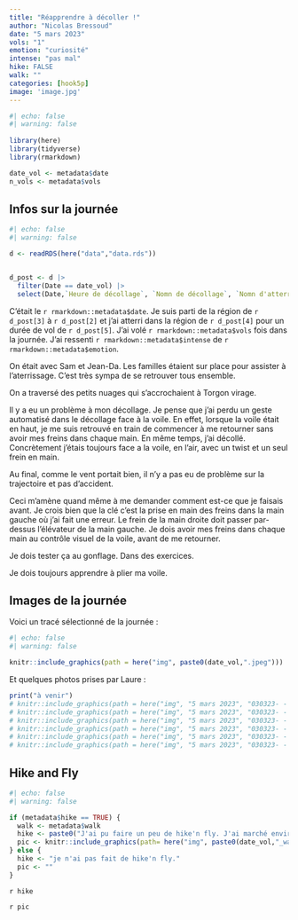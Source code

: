 ```yaml
---
title: "Réapprendre à décoller !"
author: "Nicolas Bressoud"
date: "5 mars 2023"
vols: "1"
emotion: "curiosité"
intense: "pas mal"
hike: FALSE
walk: ""
categories: [hook5p]
image: 'image.jpg'
---
```


```r
#| echo: false
#| warning: false
  
library(here)
library(tidyverse)
library(rmarkdown)

date_vol <- metadata$date
n_vols <- metadata$vols
```

## Infos sur la journée

```r
#| echo: false
#| warning: false

d <- readRDS(here("data","data.rds"))


d_post <- d |> 
  filter(Date == date_vol) |> 
  select(Date,`Heure de décollage`, `Nomn de décollage`, `Nomn d'atterrissage`, `Durée`)

```

C'était le `r rmarkdown::metadata$date`. Je suis parti de la région de `r d_post[3]` à `r d_post[2]` et j'ai atterri dans la région de `r d_post[4]` pour un durée de vol de `r d_post[5]`. J'ai volé `r rmarkdown::metadata$vols` fois dans la journée. J'ai ressenti `r rmarkdown::metadata$intense` de `r rmarkdown::metadata$emotion`.

On était avec Sam et Jean-Da. Les familles étaient sur place pour assister à l'aterrissage. C'est très sympa de se retrouver tous ensemble.

On a traversé des petits nuages qui s'accrochaient à Torgon virage.

Il y a eu un problème à mon décollage.
Je pense que j'ai perdu un geste automatisé dans le décollage face à la voile.
En effet, lorsque la voile était en haut, je me suis retrouvé en train de commencer à me retourner sans avoir mes freins dans chaque main.
En même temps, j'ai décollé.
Concrètement j'étais toujours face a la voile, en l'air, avec un twist et un seul frein en main.

Au final, comme le vent portait bien, il n'y a pas eu de problème sur la trajectoire et pas d'accident.

Ceci m'amène quand même à me demander comment est-ce que je faisais avant.
Je crois bien que la clé c'est la prise en main des freins dans la main gauche où j'ai fait une erreur.
Le frein de la main droite doit passer par-dessus l'élévateur de la main gauche.
Je dois avoir mes freins dans chaque main au contrôle visuel de la voile, avant de me retourner.

Je dois tester ça au gonflage.
Dans des exercices.

Je dois toujours apprendre à plier ma voile.

## Images de la journée

Voici un tracé sélectionné de la journée : 

```r
#| echo: false
#| warning: false

knitr::include_graphics(path = here("img", paste0(date_vol,".jpeg")))
```

Et quelques photos prises par Laure : 

```r

print("à venir")
# knitr::include_graphics(path = here("img", "5 mars 2023", "030323- - 1.jpeg"))
# knitr::include_graphics(path = here("img", "5 mars 2023", "030323- - 2.jpeg"))
# knitr::include_graphics(path = here("img", "5 mars 2023", "030323- - 3.jpeg"))
# knitr::include_graphics(path = here("img", "5 mars 2023", "030323- - 4.jpeg"))
# knitr::include_graphics(path = here("img", "5 mars 2023", "030323- - 5.jpeg"))
# knitr::include_graphics(path = here("img", "5 mars 2023", "030323- - 6.jpeg"))

```


## Hike and Fly

```r
#| echo: false
#| warning: false

if (metadata$hike == TRUE) {
  walk <- metadata$walk
  hike <- paste0("J'ai pu faire un peu de hike'n fly. J'ai marché environ ", walk, ".")
  pic <- knitr::include_graphics(path= here("img", paste0(date_vol,"_walk",".jpeg")))
} else {
  hike <- "je n'ai pas fait de hike'n fly."
  pic <- ""
}

```

`r hike`

`r pic`
